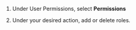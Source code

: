 1. Under User Permissions, select **Permissions**

1. Under your desired action, add or delete roles. 